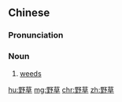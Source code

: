 ==Chinese==
{{zh-forms}}

===Pronunciation===
{{zh-pron
|m=yěcǎo
|c=je5 cou2
|mn=qz,tw,xm,zz:iá-chháu
|cat=n
}}

===Noun===
{{zh-noun}}

# [[weed]]s

[[hu:野草]]
[[mg:野草]]
[[chr:野草]]
[[zh:野草]]